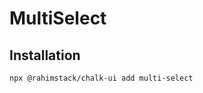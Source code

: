 
# MultiSelect

<StorybookButton slug="components-forms-multiselect--docs" />

<Preview>
    <MultiSelect
        label="MultiSelect" options={[
        {value: '1', label: 'Option 1'},
        {value: '2', label: 'Option 2'},
    ]}
    />
</Preview>

## Installation

```shell copy
npx @rahimstack/chalk-ui add multi-select
```
